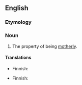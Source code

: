 ==English==

===Etymology===
{{suffix|en|motherly|ness}}

===Noun===
{{en-noun|-}}

# The property of being [[motherly]].

====Translations====
{{trans-top|quality}}
* Finnish: {{t|fi|äidillisyys}}
{{trans-mid}}
{{trans-bottom}}

{{trans-top|property}}
* Finnish: {{t|fi|äidillisyys}}
{{trans-mid}}
{{trans-bottom}}